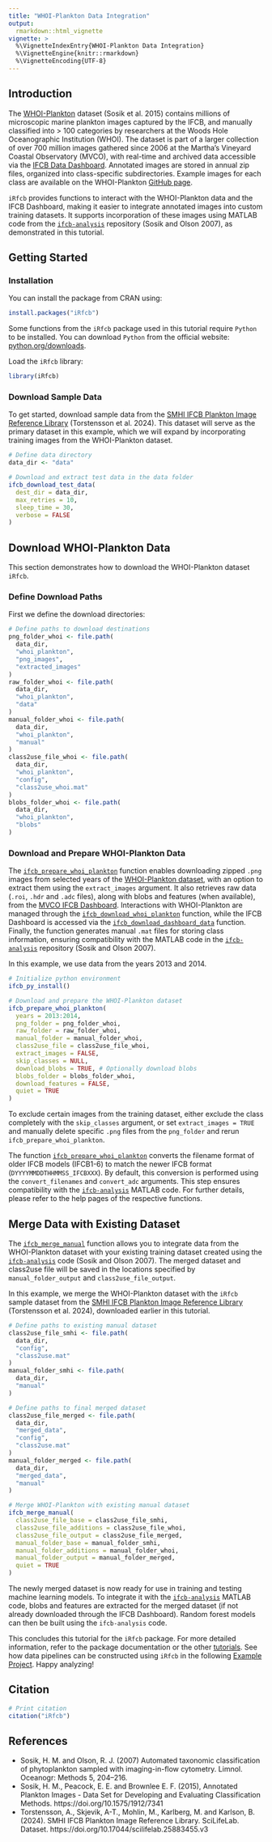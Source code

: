 ```yaml
---
title: "WHOI-Plankton Data Integration"
output:
  rmarkdown::html_vignette
vignette: >
  %\VignetteIndexEntry{WHOI-Plankton Data Integration}
  %\VignetteEngine{knitr::rmarkdown}
  %\VignetteEncoding{UTF-8}
---
```


## Introduction

The [WHOI-Plankton](https://hdl.handle.net/1912/7341) dataset (Sosik et al. 2015) contains millions of microscopic marine plankton images captured by the IFCB, and manually classified into > 100 categories by researchers at the Woods Hole Oceanographic Institution (WHOI). The dataset is part of a larger collection of over 700 million images gathered since 2006 at the Martha's Vineyard Coastal Observatory (MVCO), with real-time and archived data accessible via the [IFCB Data Dashboard](https://ifcb-data.whoi.edu/mvco). Annotated images are stored in annual zip files, organized into class-specific subdirectories. Example images for each class are available on the WHOI-Plankton [GitHub page](https://whoigit.github.io/whoi-plankton/).

`iRfcb` provides functions to interact with the WHOI-Plankton data and the IFCB Dashboard, making it easier to integrate annotated images into custom training datasets. It supports incorporation of these images using MATLAB code from the [`ifcb-analysis`](https://github.com/hsosik/ifcb-analysis) repository (Sosik and Olson 2007), as demonstrated in this tutorial.

## Getting Started

### Installation

You can install the package from CRAN using:
```r
install.packages("iRfcb")
```
Some functions from the `iRfcb` package used in this tutorial require `Python` to be installed. You can download `Python` from the official website: [python.org/downloads](https://www.python.org/downloads/).

Load the `iRfcb` library:
```r
library(iRfcb)
```

### Download Sample Data

To get started, download sample data from the [SMHI IFCB Plankton Image Reference Library](https://doi.org/10.17044/scilifelab.25883455.v3) (Torstensson et al. 2024). This dataset will serve as the primary dataset in this example, which we will expand by incorporating training images from the WHOI-Plankton dataset.

```r
# Define data directory
data_dir <- "data"

# Download and extract test data in the data folder
ifcb_download_test_data(
  dest_dir = data_dir,
  max_retries = 10,
  sleep_time = 30,
  verbose = FALSE
)
```

## Download WHOI-Plankton Data

This section demonstrates how to download the WHOI-Plankton dataset `iRfcb`.

### Define Download Paths

First we define the download directories:

```r
# Define paths to download destinations
png_folder_whoi <- file.path(
  data_dir, 
  "whoi_plankton", 
  "png_images", 
  "extracted_images"
)
raw_folder_whoi <- file.path(
  data_dir, 
  "whoi_plankton", 
  "data"
)
manual_folder_whoi <- file.path(
  data_dir, 
  "whoi_plankton", 
  "manual"
)
class2use_file_whoi <- file.path(
  data_dir,
  "whoi_plankton", 
  "config", 
  "class2use_whoi.mat"
)
blobs_folder_whoi <- file.path(
  data_dir, 
  "whoi_plankton", 
  "blobs"
)
```

### Download and Prepare WHOI-Plankton Data

The [`ifcb_prepare_whoi_plankton`](../reference/ifcb_prepare_whoi_plankton.html) function enables downloading zipped `.png` images from selected years of the [WHOI-Plankton dataset](https://hdl.handle.net/1912/7341), with an option to extract them using the `extract_images` argument. It also retrieves raw data (`.roi`, `.hdr` and `.adc` files), along with blobs and features (when available), from the [MVCO IFCB Dashboard](https://ifcb-data.whoi.edu/mvco). Interactions with WHOI-Plankton are managed through the  [`ifcb_download_whoi_plankton`](../reference/ifcb_download_whoi_plankton.html) function, while the IFCB Dashboard is accessed via the [`ifcb_download_dashboard_data`](../reference/ifcb_download_dashboard_data.html) function. Finally, the function generates manual `.mat` files for storing class information, ensuring compatibility with the MATLAB code in the [`ifcb-analysis`](https://github.com/hsosik/ifcb-analysis) repository (Sosik and Olson 2007).

In this example, we use data from the years 2013 and 2014.

```r
# Initialize python environment
ifcb_py_install()

# Download and prepare the WHOI-Plankton dataset
ifcb_prepare_whoi_plankton(
  years = 2013:2014,
  png_folder = png_folder_whoi, 
  raw_folder = raw_folder_whoi, 
  manual_folder = manual_folder_whoi, 
  class2use_file = class2use_file_whoi, 
  extract_images = FALSE,
  skip_classes = NULL,
  download_blobs = TRUE, # Optionally download blobs
  blobs_folder = blobs_folder_whoi,
  download_features = FALSE,
  quiet = TRUE
)
```

To exclude certain images from the training dataset, either exclude the class completely with the `skip_classes` argument, or set `extract_images = TRUE` and manually delete specific `.png` files from the `png_folder` and rerun `ifcb_prepare_whoi_plankton`.

The function [`ifcb_prepare_whoi_plankton`](../reference/ifcb_prepare_whoi_plankton.html) converts the filename format of older IFCB models (IFCB1-6) to match the newer IFCB format (`DYYYYMMDDTHHMMSS_IFCBXXX`). By default, this conversion is performed using the `convert_filenames` and `convert_adc` arguments. This step ensures compatibility with the [`ifcb-analysis`](https://github.com/hsosik/ifcb-analysis) MATLAB code. For further details, please refer to the help pages of the respective functions.

## Merge Data with Existing Dataset

The [`ifcb_merge_manual`](../reference/ifcb_merge_manual.html) function allows you to integrate data from the WHOI-Plankton dataset with your existing training dataset created using the [`ifcb-analysis`](https://github.com/hsosik/ifcb-analysis) code (Sosik and Olson 2007). The merged dataset and class2use file will be saved in the locations specified by `manual_folder_output` and `class2use_file_output`.

In this example, we merge the WHOI-Plankton dataset with the `iRfcb` sample dataset from the [SMHI IFCB Plankton Image Reference Library](https://doi.org/10.17044/scilifelab.25883455) (Torstensson et al. 2024), downloaded earlier in this tutorial.

```r
# Define paths to existing manual dataset
class2use_file_smhi <- file.path(
  data_dir, 
  "config", 
  "class2use.mat"
)
manual_folder_smhi <- file.path(
  data_dir, 
  "manual"
)

# Define paths to final merged dataset
class2use_file_merged <- file.path(
  data_dir, 
  "merged_data", 
  "config", 
  "class2use.mat"
)
manual_folder_merged <- file.path(
  data_dir, 
  "merged_data", 
  "manual"
)

# Merge WHOI-Plankton with existing manual dataset
ifcb_merge_manual(
  class2use_file_base = class2use_file_smhi,
  class2use_file_additions = class2use_file_whoi,
  class2use_file_output = class2use_file_merged,
  manual_folder_base = manual_folder_smhi,
  manual_folder_additions = manual_folder_whoi,
  manual_folder_output = manual_folder_merged,
  quiet = TRUE
)
```

The newly merged dataset is now ready for use in training and testing machine learning models. To integrate it with the [`ifcb-analysis`](https://github.com/hsosik/ifcb-analysis) MATLAB code, blobs and features are extracted for the merged dataset (if not already downloaded through the IFCB Dashboard). Random forest models can then be built using the `ifcb-analysis` code.

This concludes this tutorial for the `iRfcb` package. For more detailed information, refer to the package documentation or the other [tutorials](../articles/index.html). See how data pipelines can be constructed using `iRfcb` in the following [Example Project](https://github.com/nodc-sweden/ifcb-data-pipeline). Happy analyzing!

## Citation

```r
# Print citation
citation("iRfcb")
```

## References
- Sosik, H. M. and Olson, R. J. (2007) Automated taxonomic classification of phytoplankton sampled with imaging-in-flow cytometry. Limnol. Oceanogr: Methods 5, 204–216.
- Sosik, H. M., Peacock, E. E. and Brownlee E. F. (2015), Annotated Plankton Images - Data Set for Developing and Evaluating Classification Methods. https://doi.org/10.1575/1912/7341
- Torstensson, A., Skjevik, A-T., Mohlin, M., Karlberg, M. and Karlson, B. (2024). SMHI IFCB Plankton Image Reference Library. SciLifeLab. Dataset. https://doi.org/10.17044/scilifelab.25883455.v3
